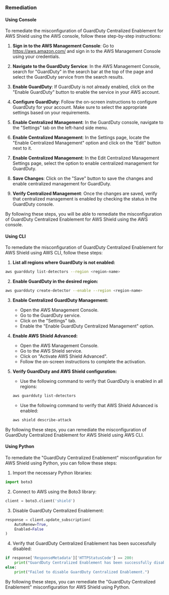 ### Remediation

#### Using Console

To remediate the misconfiguration of GuardDuty Centralized Enablement for AWS Shield using the AWS console, follow these step-by-step instructions:

1. **Sign in to the AWS Management Console**: Go to https://aws.amazon.com/ and sign in to the AWS Management Console using your credentials.

2. **Navigate to the GuardDuty Service**: In the AWS Management Console, search for "GuardDuty" in the search bar at the top of the page and select the GuardDuty service from the search results.

3. **Enable GuardDuty**: If GuardDuty is not already enabled, click on the "Enable GuardDuty" button to enable the service in your AWS account.

4. **Configure GuardDuty**: Follow the on-screen instructions to configure GuardDuty for your account. Make sure to select the appropriate settings based on your requirements.

5. **Enable Centralized Management**: In the GuardDuty console, navigate to the "Settings" tab on the left-hand side menu.

6. **Enable Centralized Management**: In the Settings page, locate the "Enable Centralized Management" option and click on the "Edit" button next to it.

7. **Enable Centralized Management**: In the Edit Centralized Management Settings page, select the option to enable centralized management for GuardDuty.

8. **Save Changes**: Click on the "Save" button to save the changes and enable centralized management for GuardDuty.

9. **Verify Centralized Management**: Once the changes are saved, verify that centralized management is enabled by checking the status in the GuardDuty console.

By following these steps, you will be able to remediate the misconfiguration of GuardDuty Centralized Enablement for AWS Shield using the AWS console.

#### Using CLI

To remediate the misconfiguration of GuardDuty Centralized Enablement for AWS Shield using AWS CLI, follow these steps:

1. **List all regions where GuardDuty is not enabled:**
```bash
aws guardduty list-detectors --region <region-name>
```

2. **Enable GuardDuty in the desired region:**
```bash
aws guardduty create-detector --enable --region <region-name>
```

3. **Enable Centralized GuardDuty Management:**
    - Open the AWS Management Console.
    - Go to the GuardDuty service.
    - Click on the "Settings" tab.
    - Enable the "Enable GuardDuty Centralized Management" option.

4. **Enable AWS Shield Advanced:**
    - Open the AWS Management Console.
    - Go to the AWS Shield service.
    - Click on "Activate AWS Shield Advanced".
    - Follow the on-screen instructions to complete the activation.

5. **Verify GuardDuty and AWS Shield configuration:**
    - Use the following command to verify that GuardDuty is enabled in all regions:
    ```bash
    aws guardduty list-detectors
    ```
    - Use the following command to verify that AWS Shield Advanced is enabled:
    ```bash
    aws shield describe-attack
    ```

By following these steps, you can remediate the misconfiguration of GuardDuty Centralized Enablement for AWS Shield using AWS CLI.

#### Using Python

To remediate the "GuardDuty Centralized Enablement" misconfiguration for AWS Shield using Python, you can follow these steps:

1. Import the necessary Python libraries:
```python
import boto3
```

2. Connect to AWS using the Boto3 library:
```python
client = boto3.client('shield')
```

3. Disable GuardDuty Centralized Enablement:
```python
response = client.update_subscription(
    AutoRenew=True,
    Enabled=False
)
```

4. Verify that GuardDuty Centralized Enablement has been successfully disabled:
```python
if response['ResponseMetadata']['HTTPStatusCode'] == 200:
    print("GuardDuty Centralized Enablement has been successfully disabled.")
else:
    print("Failed to disable GuardDuty Centralized Enablement.")
```

By following these steps, you can remediate the "GuardDuty Centralized Enablement" misconfiguration for AWS Shield using Python.

